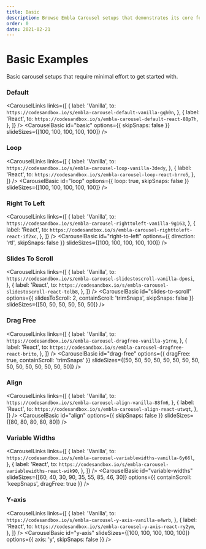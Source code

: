 ```yaml
---
title: Basic
description: Browse Embla Carousel setups that demonstrates its core features.
order: 0
date: 2021-02-21
---
```



# Basic Examples

Basic carousel setups that require minimal effort to get started with.

### Default

<CarouselLinks
  links={[
    {
      label: 'Vanilla',
      to: `https://codesandbox.io/s/embla-carousel-default-vanilla-gqh0n`,
    },
    {
      label: 'React',
      to: `https://codesandbox.io/s/embla-carousel-default-react-88p7h`,
    },
  ]}
/>
<CarouselBasic
  id="basic"
  options={{ skipSnaps: false }}
  slideSizes={[100, 100, 100, 100, 100]}
/>

### Loop

<CarouselLinks
  links={[
    {
      label: 'Vanilla',
      to: `https://codesandbox.io/s/embla-carousel-loop-vanilla-3dedy`,
    },
    {
      label: 'React',
      to: `https://codesandbox.io/s/embla-carousel-loop-react-brro5`,
    },
  ]}
/>
<CarouselBasic
  id="loop"
  options={{ loop: true, skipSnaps: false }}
  slideSizes={[100, 100, 100, 100, 100]}
/>

### Right To Left

<CarouselLinks
  links={[
    {
      label: 'Vanilla',
      to: `https://codesandbox.io/s/embla-carousel-righttoleft-vanilla-9g163`,
    },
    {
      label: 'React',
      to: `https://codesandbox.io/s/embla-carousel-righttoleft-react-if2xc`,
    },
  ]}
/>
<CarouselBasic
  id="right-to-left"
  options={{ direction: 'rtl', skipSnaps: false }}
  slideSizes={[100, 100, 100, 100, 100]}
/>

### Slides To Scroll

<CarouselLinks
  links={[
    {
      label: 'Vanilla',
      to: `https://codesandbox.io/s/embla-carousel-slidestoscroll-vanilla-dposi`,
    },
    {
      label: 'React',
      to: `https://codesandbox.io/s/embla-carousel-slidestoscroll-react-tolb8`,
    },
  ]}
/>
<CarouselBasic
  id="slides-to-scroll"
  options={{ slidesToScroll: 2, containScroll: 'trimSnaps', skipSnaps: false }}
  slideSizes={[50, 50, 50, 50, 50, 50]}
/>

### Drag Free

<CarouselLinks
  links={[
    {
      label: 'Vanilla',
      to: `https://codesandbox.io/s/embla-carousel-dragfree-vanilla-y1rnu`,
    },
    {
      label: 'React',
      to: `https://codesandbox.io/s/embla-carousel-dragfree-react-brito`,
    },
  ]}
/>
<CarouselBasic
  id="drag-free"
  options={{ dragFree: true, containScroll: 'trimSnaps' }}
  slideSizes={[50, 50, 50, 50, 50, 50, 50, 50, 50, 50, 50, 50, 50, 50, 50]}
/>

### Align

<CarouselLinks
  links={[
    {
      label: 'Vanilla',
      to: `https://codesandbox.io/s/embla-carousel-align-vanilla-88fm6`,
    },
    {
      label: 'React',
      to: `https://codesandbox.io/s/embla-carousel-align-react-utwqt`,
    },
  ]}
/>
<CarouselBasic
  id="align"
  options={{ skipSnaps: false }}
  slideSizes={[80, 80, 80, 80, 80]}
/>

### Variable Widths

<CarouselLinks
  links={[
    {
      label: 'Vanilla',
      to: `https://codesandbox.io/s/embla-carousel-variablewidths-vanilla-6y66l`,
    },
    {
      label: 'React',
      to: `https://codesandbox.io/s/embla-carousel-variablewidths-react-wik90`,
    },
  ]}
/>
<CarouselBasic
  id="variable-widths"
  slideSizes={[60, 40, 30, 90, 35, 55, 85, 46, 30]}
  options={{ containScroll: 'keepSnaps', dragFree: true }}
/>

### Y-axis

<CarouselLinks
  links={[
    {
      label: 'Vanilla',
      to: `https://codesandbox.io/s/embla-carousel-y-axis-vanilla-e4wrb`,
    },
    {
      label: 'React',
      to: `https://codesandbox.io/s/embla-carousel-y-axis-react-ry2ym`,
    },
  ]}
/>
<CarouselBasic
  id="y-axis"
  slideSizes={[100, 100, 100, 100, 100]}
  options={{ axis: 'y', skipSnaps: false }}
/>
